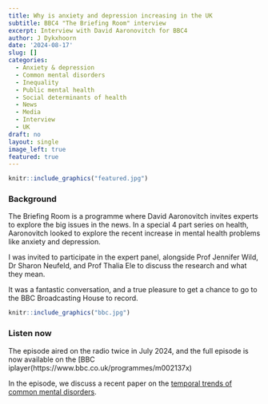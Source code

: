 ---
title: Why is anxiety and depression increasing in the UK
subtitle: BBC4 "The Briefing Room" interview
excerpt: Interview with David Aaronovitch for BBC4 
author: J Dykxhoorn
date: '2024-08-17'
slug: []
categories:
  - Anxiety & depression
  - Common mental disorders
  - Inequality
  - Public mental health
  - Social determinants of health
  - News
  - Media 
  - Interview
  - UK
draft: no
layout: single
image_left: true
featured: true
---

```{r, echo=FALSE, out.width="75%", fig.align = 'center'}
knitr::include_graphics("featured.jpg")
```

### Background 
The Briefing Room is a programme where David Aaronovitch invites experts to explore the big issues in the news. In a special 4 part series on health, Aaronovitch looked to explore the recent increase in mental health problems like anxiety and depression. 

I was invited to participate in the expert panel, alongside Prof Jennifer Wild, Dr Sharon Neufeld, and Prof Thalia Ele to discuss the research and what they mean. 

It was a fantastic conversation, and a true pleasure to get a chance to go to the BBC Broadcasting House to record. 


```{r, echo=FALSE, out.width="75%", fig.align = 'center'}
knitr::include_graphics("bbc.jpg")
```



### Listen now
The episode aired on the radio twice in July 2024, and the full episode is now available on the [BBC iplayer(https://www.bbc.co.uk/programmes/m002137x) 

In the episode, we discuss a recent paper on the [temporal trends of common mental disorders](https://www.mentalhealthepi.com/blog/2023-cmd-incidence/). 
